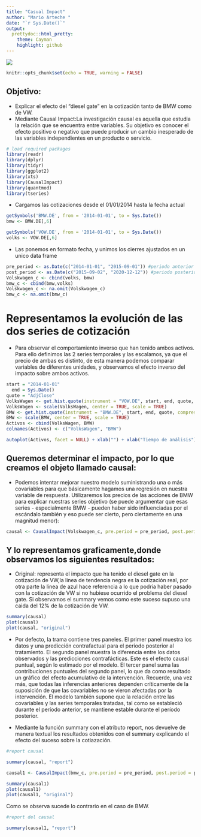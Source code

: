 ---
title: "Casual Impact"
author: "Mario Arteche "
date: "`r Sys.Date()`"
output:
  prettydoc::html_pretty:
    theme: Cayman
    highlight: github
---
![](https://www.estudio34.com/wp-content/uploads/2019/09/cunef.png)


```{r setup, include=FALSE}
knitr::opts_chunk$set(echo = TRUE, warning = FALSE)
```

## Objetivo:

* Explicar el efecto del "diesel gate" en la cotización tanto de BMW como de VW.
* Mediante Causal Impact:La investigación causal es aquella que estudia la relación que se encuentra entre  variables. Su objetivo es conocer el efecto positivo o negativo que puede producir un cambio inesperado de las variables independientes en un producto o servicio.

```{r, message=FALSE}
# load required packages
library(readr)
library(dplyr)
library(tidyr)
library(ggplot2)
library(xts)
library(CausalImpact)
library(quantmod)
library(tseries)
```

* Cargamos las cotizaciones desde el 01/01/2014 hasta la fecha actual
```{r, message=FALSE, warning=FALSE,include=FALSE}
getSymbols('BMW.DE', from = '2014-01-01', to = Sys.Date())
bmw <- BMW.DE[,6]

getSymbols('VOW.DE', from = '2014-01-01', to = Sys.Date())
volks <- VOW.DE[,6]

```

* Las ponemos en formato fecha, y unimos los cierres ajustados en un unico data frame
```{r}
pre_period <- as.Date(c("2014-01-01", "2015-09-01")) #periodo anterior al diesel gate
post_period <- as.Date(c("2015-09-02", "2020-12-12")) #periodo posterior al diesel gate
Volskwagen_c <- cbind(volks, bmw)
bmw_c <- cbind(bmw,volks)
Volskwagen_c <- na.omit(Volskwagen_c)
bmw_c <- na.omit(bmw_c)
```

# Representamos la evolución de las dos series de cotización
* Para observar el comportamiento inverso que han tenido ambos activos. Para ello definimos las 2 series temporales y las escalamos, ya que el precio de ambas es distinto, de esta manera podemos comparar variables de diferentes unidades, y observamos el efecto inverso del impacto sobre ambos activos.
```{r,include=FALSE}
start = "2014-01-01"
  end = Sys.Date()
quote = "AdjClose"
VolksWagen <- get.hist.quote(instrument = "VOW.DE", start, end, quote, compression = "w")
VolksWagen <- scale(VolksWagen, center = TRUE, scale = TRUE)
BMW <- get.hist.quote(instrument = "BMW.DE", start, end, quote, compression = "w")
BMW <- scale(BMW, center = TRUE, scale = TRUE)
Activos <- cbind(VolksWagen, BMW)
colnames(Activos) <- c("VolksWagen", "BMW")
```

```{r}
autoplot(Activos, facet = NULL) + xlab("") + xlab("Tiempo de análisis") + ylab("Precio de cierre ajustado") + theme_classic()
```



## Queremos determinar el impacto, por lo que creamos el objeto llamado causal:
* Podemos intentar mejorar nuestro modelo suministrando una o más covariables para que básicamente hagamos una regresión en nuestra variable de respuesta. Utilizaremos los precios de las acciones de BMW  para explicar nuestras series objetivo (se puede argumentar que esas series - especialmente BMW - pueden haber sido influenciadas por el escándalo también y eso puede ser cierto, pero ciertamente en una magnitud menor):
```{r,message=FALSE,include=FALSE}
causal <- CausalImpact(Volskwagen_c, pre.period = pre_period, post.period = post_period,model.args = list(niter = 1000, nseasons = 52))
```

## Y lo representamos graficamente,donde observamos los siguientes resultados:
* Original: representa el impacto que ha tenido el diesel gate en la cotización de VW,la linea de tendencia negra es la cotización real, por otra parte la linea de azul hace referencia a lo que podría haber pasado con la cotización de VW si no hubiese ocurrido el problema del diesel gate. Si observamos el summary vemos como este suceso supuso una caida del 12% de la cotización de VW.
```{r}
summary(causal)
plot(causal)
plot(causal, "original")
```

* Por defecto, la trama contiene tres paneles. El primer panel muestra los datos y una predicción contrafactual para el período posterior al tratamiento. El segundo panel muestra la diferencia entre los datos observados y las predicciones contrafácticas. Este es el efecto causal puntual, según lo estimado por el modelo. El tercer panel suma las contribuciones puntuales del segundo panel, lo que da como resultado un gráfico del efecto acumulativo de la intervención. Recuerde, una vez más, que todas las inferencias anteriores dependen críticamente de la suposición de que las covariables no se vieron afectadas por la intervención. El modelo también supone que la relación entre las covariables y las series temporales tratadas, tal como se estableció durante el período anterior, se mantiene estable durante el período posterior.



* Mediante la función summary con el atributo report, nos devuelve de manera textual los resultados obtenidos con el summary explicando el efecto del suceso sobre la cotiazación.
```{r}
#report causal

summary(causal, "report")
```

```{r}
causal1 <- CausalImpact(bmw_c, pre.period = pre_period, post.period = post_period)
```
```{r}
summary(causal1)
plot(causal1)
plot(causal1, "original")
```

Como se observa  sucede lo contrario en el caso de BMW.
```{r}
#report del causal

summary(causal1, "report")
```

